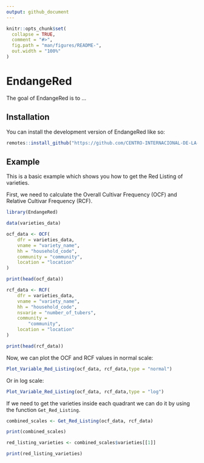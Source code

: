 ```yaml
---
output: github_document
---
```


<!-- README.md is generated from README.Rmd. Please edit that file -->

```r
knitr::opts_chunk$set(
  collapse = TRUE,
  comment = "#>",
  fig.path = "man/figures/README-",
  out.width = "100%"
)
```

# EndangeRed

<!-- badges: start -->
<!-- badges: end -->

The goal of EndangeRed is to ...

## Installation

You can install the development version of EndangeRed like so:

``` r
remotes::install_github("https://github.com/CENTRO-INTERNACIONAL-DE-LA-PAPA/EndangeRed")
```

## Example

This is a basic example which shows you how to get the Red Listing of varieties.

First, we need to calculate the Overall Cultivar Frequency (OCF) and Relative Cultivar Frequency (RCF).

```r
library(EndangeRed)

data(varieties_data)

ocf_data <- OCF(
    dfr = varieties_data,
    vname = "variety_name",
    hh = "household_code",
    community = "community",
    location = "location"
)

print(head(ocf_data))

rcf_data <- RCF(
    dfr = varieties_data,
    vname = "variety_name",
    hh = "household_code",
    nsvarie = "number_of_tubers",
    community =
        "community",
    location = "location"
)

print(head(rcf_data))

```

Now, we can plot the OCF and RCF values in normal scale:

```r

Plot_Variable_Red_Listing(ocf_data, rcf_data,type = "normal")

```

Or in log scale:

```r

Plot_Variable_Red_Listing(ocf_data, rcf_data,type = "log")

```


If we need to get the varieties inside each quadrant we can do it by using the function `Get_Red_Listing`.

```r

combined_scales <- Get_Red_Listing(ocf_data, rcf_data)

print(combined_scales)

red_listing_varieties <- combined_scales$varieties[[1]]

print(red_listing_varieties)

```
